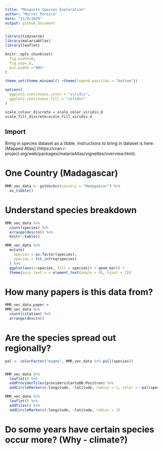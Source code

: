 ```yaml
---
title: "Mosquito Species Exploration"
author: "Murrel Pereira"
date: "11/9/2020"
output: github_document
---
```


```r
library(tidyverse)
library(malariaAtlas)
library(leaflet)

knitr::opts_chunk$set(
  fig.width=6,
  fig.asp=.6,
  out.width ="90%"
)

theme_set(theme_minimal() +theme(legend.position = "bottom"))

options(
  ggplot2.continuous.color = "viridis",
  ggplot2.continuous.fill = "viridis"
)

scale_colour_discrete = scale_color_viridis_d
scale_fill_discrete=scale_fill_viridis_d
```

## Import

Bring in species dataset as a tibble. Instructions to bring in dataset is here: [Mapped Atlas] (https://cran.r-project.org/web/packages/malariaAtlas/vignettes/overview.html).

# One Country (Madagascar)

```r
MMR_vec_data <- getVecOcc(country = "Madagascar") %>% 
  as_tibble()

```

# Understand species breakdown

```r

MMR_vec_data %>% 
  count(species) %>% 
  arrange(desc(n)) %>% 
  knitr::kable()

MMR_vec_data %>% 
  mutate(
    species = as.factor(species),
    species = fct_infreq(species)
  ) %>% 
  ggplot(aes(x=species, fill = species)) + geom_bar() + 
  theme(axis.text.x = element_text(angle = 45, hjust = 1))
```

# How many papers is this data from?

```r
MMR_vec_data_paper = 
MMR_vec_data %>% 
  count(citation) %>% 
  arrange(desc(n))
```


# Are the species spread out regionally?

```r

pal <- colorFactor("magma", MMR_vec_data %>% pull(species))


MMR_vec_data %>% 
  leaflet() %>% 
  addProviderTiles(providers$CartoDB.Positron) %>% 
  addCircleMarkers(~longitude, ~latitude, radius = 1, color = ~pal(species))
```


```r

MMR_vec_data %>% 
  leaflet() %>% 
  addTiles() %>% 
  addCircleMarkers(~longitude, ~latitude, radius = 1)
```

# Do some years have certain species occur more? (Why - climate?)